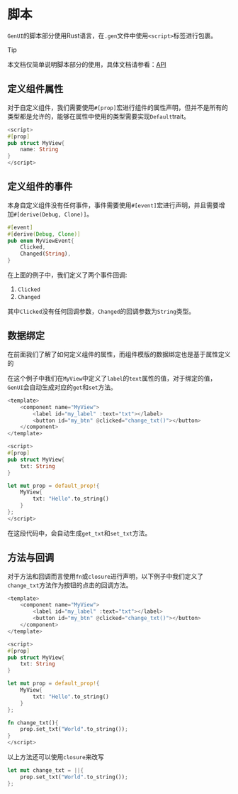 # 脚本

`GenUI`的脚本部分使用Rust语言，在`.gen`文件中使用`<script>`标签进行包裹。

> [!TIP]
>
> 本文档仅简单说明脚本部分的使用，具体文档请参看：[API](/zh/api/index)

## 定义组件属性

对于自定义组件，我们需要使用`#[prop]`宏进行组件的属性声明，但并不是所有的类型都是允许的，能够在属性中使用的类型需要实现`Default`trait。

```rust
<script>
#[prop]
pub struct MyView{
    name: String
}
</script>
```

## 定义组件的事件

本身自定义组件没有任何事件，事件需要使用`#[event]`宏进行声明，并且需要增加`#[derive(Debug, Clone)]`。

```rust
#[event]
#[derive(Debug, Clone)]
pub enum MyViewEvent{
    Clicked,
    Changed(String),
}
```

在上面的例子中，我们定义了两个事件回调: 

1. `Clicked`
2. `Changed`

其中`Clicked`没有任何回调参数，`Changed`的回调参数为`String`类型。

## 数据绑定

在前面我们了解了如何定义组件的属性，而组件模版的数据绑定也是基于属性定义的

在这个例子中我们在`MyView`中定义了`label`的`text`属性的值，对于绑定的值，`GenUI`会自动生成对应的`get`和`set`方法。

```rust
<template>
    <component name="MyView">
        <label id="my_label" :text="txt"></label>
        <button id="my_btn" @clicked="change_txt()"></button>
    </component>
</template>

<script>
#[prop]
pub struct MyView{
    txt: String
}

let mut prop = default_prop!{
    MyView{
        txt: "Hello".to_string()
    }
};
</script>
```

在这段代码中，会自动生成`get_txt`和`set_txt`方法。

## 方法与回调

对于方法和回调而言使用`fn`或`closure`进行声明，以下例子中我们定义了`change_txt`方法作为按钮的点击的回调方法。

```rust
<template>
    <component name="MyView">
        <label id="my_label" :text="txt"></label>
        <button id="my_btn" @clicked="change_txt()"></button>
    </component>
</template>

<script>
#[prop]
pub struct MyView{
    txt: String
}

let mut prop = default_prop!{
    MyView{
        txt: "Hello".to_string()
    }
};

fn change_txt(){
    prop.set_txt("World".to_string());
}
</script>
```

以上方法还可以使用`closure`来改写

```rust
let mut change_txt = ||{
    prop.set_txt("World".to_string());
};
```